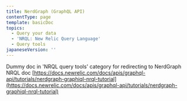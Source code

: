 ```yaml
---
title: NerdGraph (GraphQL API)
contentType: page
template: basicDoc
topics:
  - Query your data
  - 'NRQL: New Relic Query Language'
  - Query tools
japaneseVersion: ''
---
```


Dummy doc in 'NRQL query tools' category for redirecting to NerdGraph NRQL doc [https://docs.newrelic.com/docs/apis/graphql-api/tutorials/nerdgraph-graphiql-nrql-tutorial](https://docs.newrelic.com/docs/apis/graphql-api/tutorials/nerdgraph-graphiql-nrql-tutorial)
